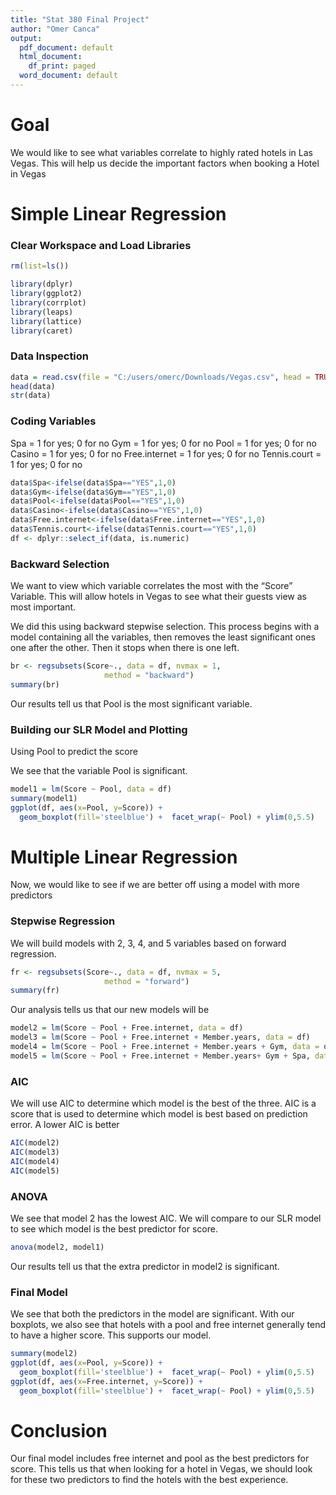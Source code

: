 ---
title: "Stat 380 Final Project"
author: "Omer Canca"
output:
  pdf_document: default
  html_document:
    df_print: paged
  word_document: default
---

# Goal
We would like to see what variables correlate to highly rated hotels in Las Vegas. This will help us decide the important factors when booking a Hotel in Vegas

# Simple Linear Regression

### Clear Workspace and Load Libraries
```{r}
rm(list=ls())
```

```{r}
library(dplyr)
library(ggplot2)
library(corrplot)
library(leaps)
library(lattice)
library(caret)
```

### Data Inspection
```{r}
data = read.csv(file = "C:/users/omerc/Downloads/Vegas.csv", head = TRUE, sep=";")
head(data)
str(data)
```

### Coding Variables
Spa = 1 for yes; 0 for no
Gym = 1 for yes; 0 for no
Pool = 1 for yes; 0 for no
Casino = 1 for yes; 0 for no
Free.internet = 1 for yes; 0 for no
Tennis.court = 1 for yes; 0 for no

```{r}
data$Spa<-ifelse(data$Spa=="YES",1,0)
data$Gym<-ifelse(data$Gym=="YES",1,0)
data$Pool<-ifelse(data$Pool=="YES",1,0)
data$Casino<-ifelse(data$Casino=="YES",1,0)
data$Free.internet<-ifelse(data$Free.internet=="YES",1,0)
data$Tennis.court<-ifelse(data$Tennis.court=="YES",1,0)
df <- dplyr::select_if(data, is.numeric)
```

### Backward Selection
We want to view which variable correlates the most with the "Score" Variable. This will allow hotels in Vegas to see what their guests view as most important.

We did this using backward stepwise selection. This process begins with a model containing all the variables, then removes the least significant ones one after the other. Then it stops when there is one left.
```{r}
br <- regsubsets(Score~., data = df, nvmax = 1,
                     method = "backward")
summary(br)
```
Our results tell us that Pool is the most significant variable.

### Building our SLR Model and Plotting
Using Pool to predict the score

We see that the variable Pool is significant.
```{r}
model1 = lm(Score ~ Pool, data = df)
summary(model1)
ggplot(df, aes(x=Pool, y=Score)) +
  geom_boxplot(fill='steelblue') +  facet_wrap(~ Pool) + ylim(0,5.5)
```

# Multiple Linear Regression
Now, we would like to see if we are better off using a model with more predictors

### Stepwise Regression
We will build models with 2, 3, 4, and 5 variables based on forward regression.

```{r}
fr <- regsubsets(Score~., data = df, nvmax = 5,
                     method = "forward")
summary(fr)
```
Our analysis tells us that our new models will be
```{r}
model2 = lm(Score ~ Pool + Free.internet, data = df)
model3 = lm(Score ~ Pool + Free.internet + Member.years, data = df)
model4 = lm(Score ~ Pool + Free.internet + Member.years + Gym, data = df)
model5 = lm(Score ~ Pool + Free.internet + Member.years+ Gym + Spa, data = df)
```

### AIC
We will use AIC to determine which model is the best of the three. AIC is a score that is used to determine which model is best based on prediction error. A lower AIC is better
```{r}
AIC(model2)
AIC(model3)
AIC(model4)
AIC(model5)
```

### ANOVA
We see that model 2 has the lowest AIC. We will compare to our SLR model to see which model is the best predictor for score.
```{r}
anova(model2, model1)
```
Our results tell us that the extra predictor in model2 is significant.

### Final Model
We see that both the predictors in the model are significant. With our boxplots, we also see that hotels with a pool and free internet generally tend to have a higher score. This supports our model.
```{r}
summary(model2)
ggplot(df, aes(x=Pool, y=Score)) +
  geom_boxplot(fill='steelblue') +  facet_wrap(~ Pool) + ylim(0,5.5)
ggplot(df, aes(x=Free.internet, y=Score)) +
  geom_boxplot(fill='steelblue') +  facet_wrap(~ Pool) + ylim(0,5.5)
```


# Conclusion
Our final model includes free internet and pool as the best predictors for score. This tells us that when looking for a hotel in Vegas, we should look for these two predictors to find the hotels with the best experience. 
